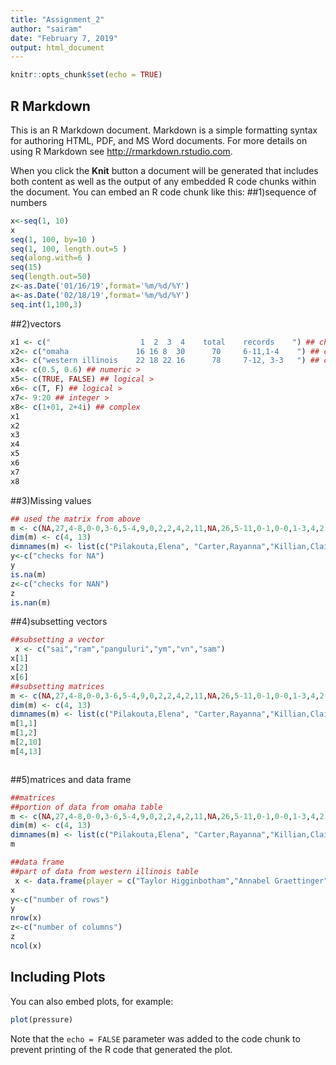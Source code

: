 ---
title: "Assignment_2"
author: "sairam"
date: "February 7, 2019"
output: html_document
---

```{r setup, include=FALSE}
knitr::opts_chunk$set(echo = TRUE)
```

## R Markdown

This is an R Markdown document. Markdown is a simple formatting syntax for authoring HTML, PDF, and MS Word documents. For more details on using R Markdown see <http://rmarkdown.rstudio.com>.

When you click the **Knit** button a document will be generated that includes both content as well as the output of any embedded R code chunks within the document. You can embed an R code chunk like this:
##1)sequence of numbers
```{r sequence of numbers }
x<-seq(1, 10)
x
seq(1, 100, by=10 )
seq(1, 100, length.out=5 )
seq(along.with=6 )
seq(15)
seq(length.out=50)
z<-as.Date('01/16/19',format='%m/%d/%Y')
a<-as.Date('02/18/19',format='%m/%d/%Y')
seq.int(1,100,3)
```
##2)vectors
```{r vectors}
x1 <- c("                    1  2  3  4    total    records    ") ## character
x2<- c("omaha               16 16 8  30      70     6-11,1-4    ") ## character
x3<- c("western illinois    22 18 22 16      78     7-12, 3-3   ") ## character
x4<- c(0.5, 0.6) ## numeric >
x5<- c(TRUE, FALSE) ## logical >
x6<- c(T, F) ## logical > 
x7<- 9:20 ## integer >
x8<- c(1+01, 2+4i) ## complex
x1
x2
x3
x4
x5
x6
x7
x8


```
##3)Missing values
```{r Missing Values}
## used the matrix from above
m <- c(NA,27,4-8,0-0,3-6,5-4,9,0,2,2,4,2,11,NA,26,5-11,0-1,0-0,1-3,4,2,4,3,30,2,10,NA,23,1-12,0-8,0-0,0-1,1,3,1,2,0,1,2,NaN,200,26-63,10-31,8-14,13-27,40,22,14,22,6,14,70)
dim(m) <- c(4, 13)
dimnames(m) <- list(c("Pilakouta,Elena", "Carter,Rayanna","Killian,Claire","totals"), c("gs", "min","fg","3pt","ft","orb-drb","reb","pf","a","to","blk","stl","pts"))
y<-c("checks for NA")
y
is.na(m)
z<-c("checks for NAN")
z
is.nan(m)


```
##4)subsetting vectors
```{r subsetting vectors and matricess}
##subsetting a vector
 x <- c("sai","ram","panguluri","ym","vn","sam")
x[1]
x[2]
x[6]
##subsetting matrices
m <- c(NA,27,4-8,0-0,3-6,5-4,9,0,2,2,4,2,11,NA,26,5-11,0-1,0-0,1-3,4,2,4,3,30,2,10,NA,23,1-12,0-8,0-0,0-1,1,3,1,2,0,1,2,NaN,200,26-63,10-31,8-14,13-27,40,22,14,22,6,14,70)
dim(m) <- c(4, 13)
dimnames(m) <- list(c("Pilakouta,Elena", "Carter,Rayanna","Killian,Claire","totals"), c("gs", "min","fg","3pt","ft","orb-drb","reb","pf","a","to","blk","stl","pts"))
m[1,1]
m[1,2]
m[2,10]
m[4,13]



```
##5)matrices and data frame
```{r Matrices and Data Frame}
##matrices
##portion of data from omaha table 
m <- c(NA,27,4-8,0-0,3-6,5-4,9,0,2,2,4,2,11,NA,26,5-11,0-1,0-0,1-3,4,2,4,3,30,2,10,NA,23,1-12,0-8,0-0,0-1,1,3,1,2,0,1,2,NaN,200,26-63,10-31,8-14,13-27,40,22,14,22,6,14,70)
dim(m) <- c(4, 13)
dimnames(m) <- list(c("Pilakouta,Elena", "Carter,Rayanna","Killian,Claire","totals"), c("gs", "min","fg","3pt","ft","orb-drb","reb","pf","a","to","blk","stl","pts"))
m

##data frame
##part of data from western illinois table 
 x <- data.frame(player = c("Taylor Higginbotham","Annabel Graettinger","Olivia Kaufmann","Danni Nichols","Total"), min = c(33, 34, 35, 20,200) , fg=c(8,5,6,5,9),pts=c(20,19,17,7,78))
x
y<-c("number of rows")
y
nrow(x)
z<-c("number of columns")
z
ncol(x)

```



## Including Plots

You can also embed plots, for example:

```{r pressure, echo=FALSE}
plot(pressure)
```

Note that the `echo = FALSE` parameter was added to the code chunk to prevent printing of the R code that generated the plot.
